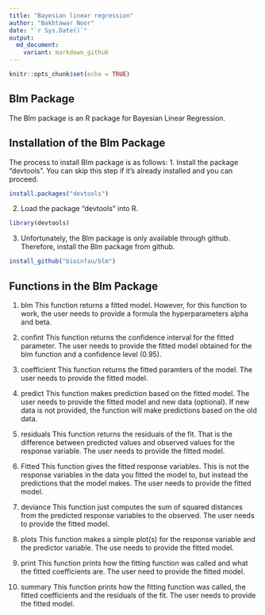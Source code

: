 ```yaml
---
title: "Bayesian linear regression"
author: "Bakhtawar Noor"
date: "`r Sys.Date()`"
output:
  md_document:
    variant: markdown_github
---
```


```r
knitr::opts_chunk$set(echo = TRUE)
```

## Blm Package

The Blm package is an R package for Bayesian Linear Regression. 


## Installation of the Blm Package
The process to install Blm package is as follows:
1. Install the package "devtools". You can skip this step if it's already installed and you can proceed.

```r
install.packages("devtools")
```


2. Load the package "devtools" into R.

```r
library(devtools)
```


3. Unfortunately, the Blm package is only available through github. Therefore, install the Blm package from github.

```r
install_github("bioinfau/blm")
```


## Functions in the Blm Package

1. blm
This function returns a fitted model. However, for this function to work, the user needs to provide a formula the hyperparameters alpha and beta. 

2. confint
This function returns the confidence interval for the fitted parameter. The user needs to provide the fitted model obtained for the blm function and a confidence level (0.95).

3. coefficient
This function returns the fitted paramters of the model. The user needs to provide the fitted model.

4. predict
This function makes prediction based on the fitted model. The user needs to provide the fitted model and new data (optional). If new data is not provided, the function will make predictions based on the old data.

5. residuals
This function returns the residuals of the fit. That is the difference between predicted values and observed values for the response variable. The user needs to provide the fitted model.

6. Fitted
This function gives the fitted response variables. This is not the response variables in the data you fitted the model to, but instead the predictions that the model makes. The user needs to provide the fitted model.

7. deviance
This function just computes the sum of squared distances from the predicted response variables to the observed. The user needs to provide the fitted model.

8. plots
This function makes a simple plot(s) for the response variable and the predictor variable. The use needs to provide the fitted model.

9. print
This function prints how the fitting function was called and what the fitted coefficients are. The user need to provide the fitted model.

10. summary
This function prints how the fitting function was called, the fitted coefficients and the residuals of the fit. The user needs to provide the fitted model.